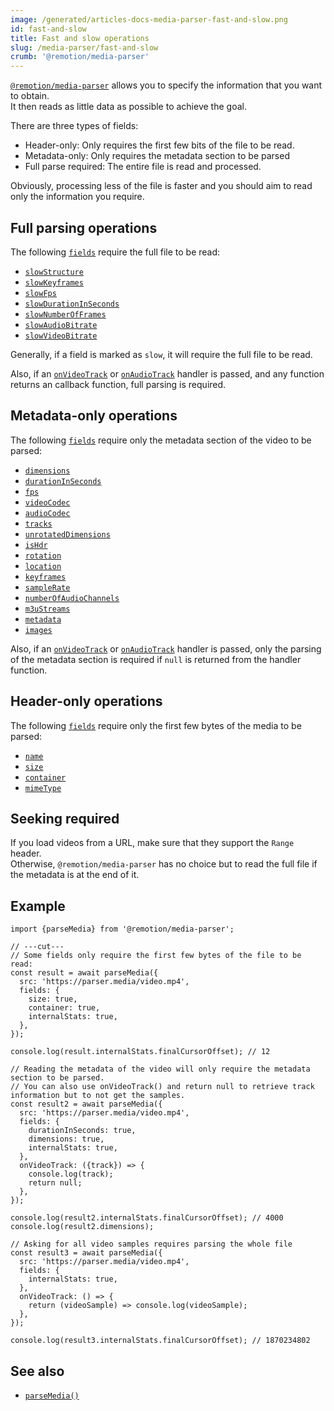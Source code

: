 ```yaml
---
image: /generated/articles-docs-media-parser-fast-and-slow.png
id: fast-and-slow
title: Fast and slow operations
slug: /media-parser/fast-and-slow
crumb: '@remotion/media-parser'
---
```


[`@remotion/media-parser`](/docs/media-parser) allows you to specify the information that you want to obtain.  
It then reads as little data as possible to achieve the goal.

There are three types of fields:

- Header-only: Only requires the first few bits of the file to be read.
- Metadata-only: Only requires the metadata section to be parsed
- Full parse required: The entire file is read and processed.

Obviously, processing less of the file is faster and you should aim to read only the information you require.

## Full parsing operations

The following [`fields`](/docs/media-parser/fields) require the full file to be read:

- [`slowStructure`](/docs/media-parser/fields#slowstructure)
- [`slowKeyframes`](/docs/media-parser/fields#slowkeyframes)
- [`slowFps`](/docs/media-parser/fields#slowfps)
- [`slowDurationInSeconds`](/docs/media-parser/fields#slowdurationinseconds)
- [`slowNumberOfFrames`](/docs/media-parser/fields#slownumberofframes)
- [`slowAudioBitrate`](/docs/media-parser/fields#slowaudiobitrate)
- [`slowVideoBitrate`](/docs/media-parser/fields#slowvideobitrate)

Generally, if a field is marked as `slow`, it will require the full file to be read.

Also, if an [`onVideoTrack`](/docs/media-parser/parse-media#onvideotrack) or [`onAudioTrack`](/docs/media-parser/parse-media#onvideotrack) handler is passed, and any function returns an callback function, full parsing is required.

## Metadata-only operations

The following [`fields`](/docs/media-parser/fields) require only the metadata section of the video to be parsed:

- [`dimensions`](/docs/media-parser/fields#dimensions)
- [`durationInSeconds`](/docs/media-parser/fields#durationinseconds)
- [`fps`](/docs/media-parser/fields#fps)
- [`videoCodec`](/docs/media-parser/fields#videocodec)
- [`audioCodec`](/docs/media-parser/fields#audiocodec)
- [`tracks`](/docs/media-parser/fields#tracks)
- [`unrotatedDimensions`](/docs/media-parser/fields#unrotateddimensions)
- [`isHdr`](/docs/media-parser/fields#ishdr)
- [`rotation`](/docs/media-parser/fields#rotation)
- [`location`](/docs/media-parser/fields#location)
- [`keyframes`](/docs/media-parser/fields#keyframes)
- [`sampleRate`](/docs/media-parser/fields#samplerate)
- [`numberOfAudioChannels`](/docs/media-parser/fields#numberofaudiochannels)
- [`m3uStreams`](/docs/media-parser/fields#m3ustreams)
- [`metadata`](/docs/media-parser/fields#metadata)
- [`images`](/docs/media-parser/fields#images)

Also, if an [`onVideoTrack`](/docs/media-parser/parse-media#onvideotrack) or [`onAudioTrack`](/docs/media-parser/parse-media#onvideotrack) handler is passed, only the parsing of the metadata section is required if `null` is returned from the handler function.

## Header-only operations

The following [`fields`](/docs/media-parser/fields) require only the first few bytes of the media to be parsed:

- [`name`](/docs/media-parser/fields#name)
- [`size`](/docs/media-parser/fields#size)
- [`container`](/docs/media-parser/fields#container)
- [`mimeType`](/docs/media-parser/fields#mimetype)

## Seeking required

If you load videos from a URL, make sure that they support the `Range` header.  
Otherwise, `@remotion/media-parser` has no choice but to read the full file if the metadata is at the end of it.

## Example

```tsx twoslash title="Reading header only"
import {parseMedia} from '@remotion/media-parser';

// ---cut---
// Some fields only require the first few bytes of the file to be read:
const result = await parseMedia({
  src: 'https://parser.media/video.mp4',
  fields: {
    size: true,
    container: true,
    internalStats: true,
  },
});

console.log(result.internalStats.finalCursorOffset); // 12

// Reading the metadata of the video will only require the metadata section to be parsed.
// You can also use onVideoTrack() and return null to retrieve track information but to not get the samples.
const result2 = await parseMedia({
  src: 'https://parser.media/video.mp4',
  fields: {
    durationInSeconds: true,
    dimensions: true,
    internalStats: true,
  },
  onVideoTrack: ({track}) => {
    console.log(track);
    return null;
  },
});

console.log(result2.internalStats.finalCursorOffset); // 4000
console.log(result2.dimensions);

// Asking for all video samples requires parsing the whole file
const result3 = await parseMedia({
  src: 'https://parser.media/video.mp4',
  fields: {
    internalStats: true,
  },
  onVideoTrack: () => {
    return (videoSample) => console.log(videoSample);
  },
});

console.log(result3.internalStats.finalCursorOffset); // 1870234802
```

## See also

- [`parseMedia()`](/docs/media-parser/parse-media)
